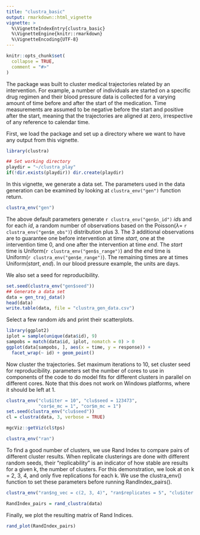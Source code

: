 ```yaml
---
title: "clustra_basic"
output: rmarkdown::html_vignette
vignette: >
  %\VignetteIndexEntry{clustra_basic}
  %\VignetteEngine{knitr::rmarkdown}
  %\VignetteEncoding{UTF-8}
---
```


```r
knitr::opts_chunk$set(
  collapse = TRUE,
  comment = "#>"
)
```
The \pkg{clustra} package was built to cluster medical trajectories related by an intervention. For example, a number of individuals are started on a specific drug regimen and their blood pressure data is collected for a varying amount of time before and after the start of the medication. Time measurements are assumed to be negative before the start and positive after the start, meaning that the trajectories are aligned at zero, irrespective of any reference to calendar time.

First, we load the package and set up a directory where we want to have any output from this vignette.
```r
library(clustra)

## Set working directory
playdir = "~/clustra_play"
if(!dir.exists(playdir)) dir.create(playdir)
```
In this vignette, we generate a data set. The parameters used in the data generation can be examined by looking at `clustra_env("gen")` function return.
```r
clustra_env("gen")
```
The above default parameters generate `r clustra_env("gen$n_id")` *id*s and for each *id*, a random number of observations based on the Poisson($\lambda =$ `r clustra_env("gen$m_obs")`) distribution plus 3. The 3 additional observations are to guarantee one before intervention at time *start*, one at the intervention time 0, and one after the intervention at time *end*. The *start* time is Uniform(`r clustra_env("gen$s_range")`) and the *end* time is Uniform(`r clustra_env("gen$e_range")`). The remaining times are at times Uniform(*start*, *end*). In our blood pressure example, the units are days.

We also set a seed for reproducibility.
```r
set.seed(clustra_env("gen$seed"))
## Generate a data set
data = gen_traj_data()
head(data)
write.table(data, file = "clustra_gen_data.csv")
```
Select a few random *id*s and print their scatterplots.
```r
library(ggplot2)
iplot = sample(unique(data$id), 9)
sampobs = match(data$id, iplot, nomatch = 0) > 0
ggplot(data[sampobs, ], aes(x = time, y = response)) +
  facet_wrap(~ id) + geom_point()
```
Now cluster the trajectories. Set maximum iterations to 10, set cluster seed for reproducibility. \code{cor} parameters set the number of cores to use in \code{mclapply} components of the code to do model fits for different clusters in parallel on different cores. Note that this does not work on Windows platforms, where it should be left at 1.
```r
clustra_env("clu$iter = 10", "clu$seed = 123473",
            "cor$e_mc = 1", "cor$m_mc = 1")
set.seed(clustra_env("clu$seed"))
cl = clustra(data, 3, verbose = TRUE)
```

```r
mgcViz::getViz(cl$tps)
```

```r
clustra_env("ran")
```
To find a good number of clusters, we use Rand Index to compare pairs of different cluster results. When replicate clusterings are done with different random seeds, their "replicability" is an indicator of how stable are results for a given k, the number of clusters. For this demonstration, we look at on k = 2, 3, 4, and only five replications for each k. We use the clustra_env() function to set these parameters before running RandIndex_pairs().
```r
clustra_env("ran$ng_vec = c(2, 3, 4)", "ran$replicates = 5", "clu$iter = 4")
```

```r
RandIndex_pairs = rand_clustra(data)
```
Finally, we plot the resulting matrix of Rand Indices.
```r
rand_plot(RandIndex_pairs)
```